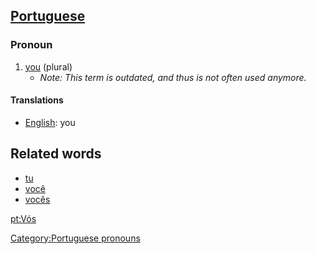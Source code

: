 ==[[Portuguese]]==
===Pronoun===
#[[you]] (plural)
#* ''Note: This term is outdated, and thus is not often used anymore.''

====Translations====
*[[English]]: you

==Related words==
*[[tu]]
*[[você]]
*[[vocês]]

[[Category:Portuguese pronouns]]

[[pt:Vós]]